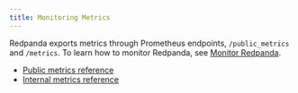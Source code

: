 ```yaml
---
title: Monitoring Metrics
---
```


<head>
    <meta name="title" content="Monitoring Metrics | Redpanda Docs"/>
    <meta name="description" content="Reference of monitoring metrics provided by Redpanda."/>
    <link rel="canonical" href="https://docs.redpanda.com/docs/reference/monitor-metrics/" />
</head>


Redpanda exports metrics through Prometheus endpoints, `/public_metrics` and `/metrics`. To learn how to monitor Redpanda, see [Monitor Redpanda](../manage/monitoring.mdx).

<MetricsUsageTip/>

- [Public metrics reference](../../reference/public-metrics-reference)
- [Internal metrics reference](../../reference/internal-metrics-reference)
